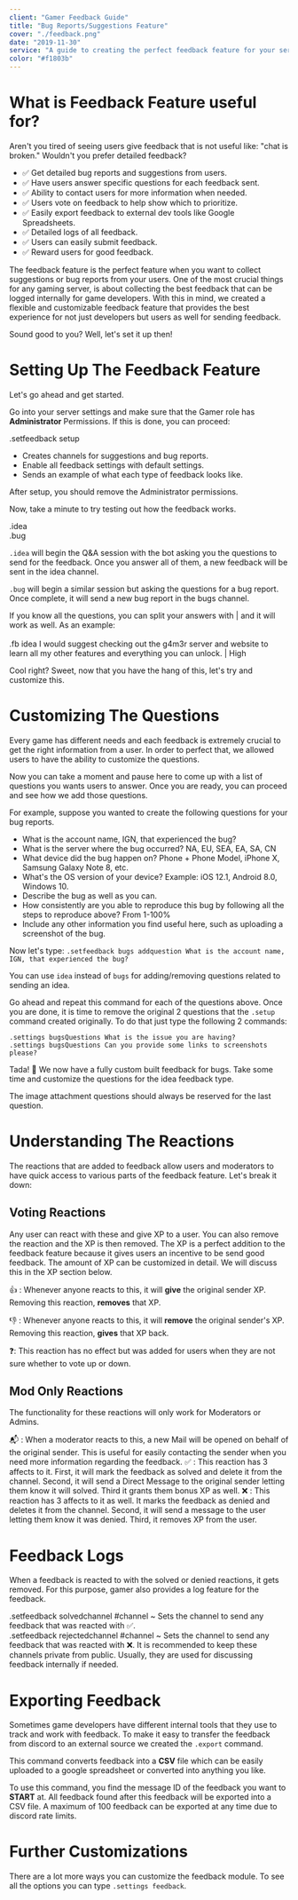 ```yaml
---
client: "Gamer Feedback Guide"
title: "Bug Reports/Suggestions Feature"
cover: "./feedback.png"
date: "2019-11-30"
service: "A guide to creating the perfect feedback feature for your server."
color: "#f1803b"
---
```



# What is Feedback Feature useful for?

Aren't you tired of seeing users give feedback that is not useful like: "chat is broken." Wouldn't you prefer detailed feedback?

- ✅ Get detailed bug reports and suggestions from users.
- ✅ Have users answer specific questions for each feedback sent.
- ✅ Ability to contact users for more information when needed.
- ✅ Users vote on feedback to help show which to prioritize.
- ✅ Easily export feedback to external dev tools like Google Spreadsheets.
- ✅ Detailed logs of all feedback.
- ✅ Users can easily submit feedback.
- ✅ Reward users for good feedback.

The feedback feature is the perfect feature when you want to collect suggestions or bug reports from your users. One of the most crucial things for any gaming server, is about collecting the best feedback that can be logged internally for game developers. With this in mind, we created a flexible and customizable feedback feature that provides the best experience for not just developers but users as well for sending feedback.

Sound good to you? Well, let's set it up then!

# Setting Up The Feedback Feature

Let's go ahead and get started.

Go into your server settings and make sure that the Gamer role has **Administrator** Permissions. If this is done, you can proceed:

<Note type="command">.setfeedback setup</Note>

- Creates channels for suggestions and bug reports.
- Enable all feedback settings with default settings.
- Sends an example of what each type of feedback looks like.

<Note type="note">After setup, you should remove the Administrator permissions.</Note>

Now, take a minute to try testing out how the feedback works.

<Note type="command">
  .idea <br />
  .bug
</Note>

`.idea` will begin the Q&A session with the bot asking you the questions to send for the feedback. Once you answer all of them, a new feedback will be sent in the idea channel.

`.bug` will begin a similar session but asking the questions for a bug report. Once complete, it will send a new bug report in the bugs channel.

<Note type="advanced">
  If you know all the questions, you can split your answers with | and it will work as well. As an example:
  <br />
  <br />
  .fb idea I would suggest checking out the g4m3r server and website to learn all my other features and everything you can
  unlock. | High
</Note>

Cool right? Sweet, now that you have the hang of this, let's try and customize this.

# Customizing The Questions

Every game has different needs and each feedback is extremely crucial to get the right information from a user. In order to perfect that, we allowed users to have the ability to customize the questions.

Now you can take a moment and pause here to come up with a list of questions you wants users to answer. Once you are ready, you can proceed and see how we add those questions.

For example, suppose you wanted to create the following questions for your bug reports.

- What is the account name, IGN, that experienced the bug?
- What is the server where the bug occurred? NA, EU, SEA, EA, SA, CN
- What device did the bug happen on? Phone + Phone Model, iPhone X, Samsung Galaxy Note 8, etc.
- What's the OS version of your device? Example: iOS 12.1, Android 8.0, Windows 10.
- Describe the bug as well as you can.
- How consistently are you able to reproduce this bug by following all the steps to reproduce above? From 1-100%
- Include any other information you find useful here, such as uploading a screenshot of the bug.

Now let's type:
`.setfeedback bugs addquestion What is the account name, IGN, that experienced the bug?`

You can use `idea` instead of `bugs` for adding/removing questions related to sending an idea.

Go ahead and repeat this command for each of the questions above. Once you are done, it is time to remove the original 2 questions that the `.setup` command created originally. To do that just type the following 2 commands:

```shell
.settings bugsQuestions What is the issue you are having?
.settings bugsQuestions Can you provide some links to screenshots please?
```

Tada! :tada: We now have a fully custom built feedback for bugs. Take some time and customize the questions for the idea feedback type.

<Note type="note">The image attachment questions should always be reserved for the last question.</Note>

# Understanding The Reactions

The reactions that are added to feedback allow users and moderators to have quick access to various parts of the feedback feature. Let's break it down:

## Voting Reactions

Any user can react with these and give XP to a user. You can also remove the reaction and the XP is then removed. The XP is a perfect addition to the feedback feature because it gives users an incentive to be send good feedback. The amount of XP can be customized in detail. We will discuss this in the XP section below.

👍 : Whenever anyone reacts to this, it will **give** the original sender XP. Removing this reaction, **removes** that XP.

👎 : Whenever anyone reacts to this, it will **remove** the original sender's XP. Removing this reaction, **gives** that XP back.

❓: This reaction has no effect but was added for users when they are not sure whether to vote up or down.

## Mod Only Reactions

The functionality for these reactions will only work for Moderators or Admins.

📬 : When a moderator reacts to this, a new Mail will be opened on behalf of the original sender. This is useful for easily contacting the sender when you need more information regarding the feedback.
✅ : This reaction has 3 affects to it. First, it will mark the feedback as solved and delete it from the channel. Second, it will send a Direct Message to the original sender letting them know it will solved. Third it grants them bonus XP as well.
❌ : This reaction has 3 affects to it as well. It marks the feedback as denied and deletes it from the channel. Second, it will send a message to the user letting them know it was denied. Third, it removes XP from the user.

# Feedback Logs

When a feedback is reacted to with the solved or denied reactions, it gets removed. For this purpose, gamer also provides a log feature for the feedback.

<Note type="command">
  .setfeedback solvedchannel #channel ~ Sets the channel to send any feedback that was reacted with ✅. <br />
  .setfeedback rejectedchannel #channel ~ Sets the channel to send any feedback that was reacted with ❌.
</Note>
<Note type="note">
  It is recommended to keep these channels private from public. Usually, they are used for discussing feedback
  internally if needed.
</Note>

# Exporting Feedback

Sometimes game developers have different internal tools that they use to track and work with feedback. To make it easy to transfer the feedback from discord to an external source we created the `.export` command.

This command converts feedback into a **CSV** file which can be easily uploaded to a google spreadsheet or converted into anything you like.

To use this command, you find the message ID of the feedback you want to **START** at. All feedback found after this feedback will be exported into a CSV file. A maximum of 100 feedback can be exported at any time due to discord rate limits.

# Further Customizations

There are a lot more ways you can customize the feedback module. To see all the options you can type `.settings feedback`.
